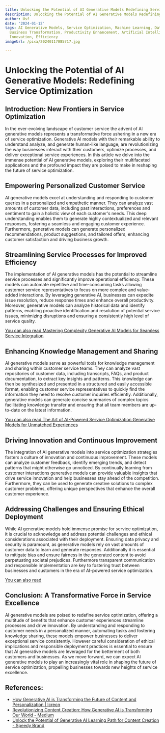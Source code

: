 ```yaml
---
title: Unlocking the Potential of AI Generative Models Redefining Service Optimization
description: Unlocking the Potential of AI Generative Models Redefining Service Optimization
author: Usf
date: '2024-01-12'
tags: AI Generative Models, Service Optimization, Machine Learning, Data Analysis,
  Business Transformation, Productivity Enhancement, Artificial Intelligence, Automation,
  Innovation, Efficiency
imageUrl: /pixa/20240117085717.jpg

---
```

# Unlocking the Potential of AI Generative Models: Redefining Service Optimization

## Introduction: New Frontiers in Service Optimization

In the ever-evolving  landscape of customer service the advent  of AI generative models represents a transformative force ushering in  a new era of service optimization.  Generative AI models with their  remarkable ability to understand analyze,  and generate human-like language, are revolutionizing the way businesses interact  with their customers, optimize processes,  and deliver exceptional service experiences. In this article we delve into the immense  potential of AI generative models, exploring their multifaceted applications and the profound impact they are poised to make in  reshaping the future  of service optimization.

## Empowering Personalized Customer Service

AI generative models excel at understanding and responding to  customer queries in a  personalized  and  empathetic manner. They can  analyze vast amounts  of customer data, including past interactions, preferences and sentiment to gain a holistic view of each customer's needs. This deep understanding enables them  to generate highly contextualized and relevant responses, fostering a seamless and engaging customer experience. Furthermore, generative models can generate personalized recommendations, product suggestions, and tailored  offers, enhancing customer satisfaction and driving business growth.

## Streamlining Service Processes  for Improved Efficiency

The implementation of AI generative models has the potential  to streamline service processes and significantly improve operational efficiency. These models can automate repetitive and time-consuming tasks allowing customer service representatives to focus on more complex and value-added interactions. By leveraging generative AI, businesses  can expedite issue resolution, reduce response times and enhance overall productivity. Moreover, generative  models can analyze historical data and  identify patterns, enabling proactive  identification  and resolution of potential service issues, minimizing disruptions and ensuring a consistently high level  of service  quality.

[You can also read Mastering  Complexity Generative AI Models for Seamless Service Integration](Mastering%20Complexity%20Generative%20AI%20Models%20for%20Seamless%20Service%20Integration)


## Enhancing Knowledge Management and  Sharing

AI generative models  serve as powerful tools  for knowledge management  and sharing within  customer service teams.  They can analyze vast repositories of customer data, including transcripts, FAQs, and product documentation, to  extract key insights and patterns. This knowledge can then be synthesized and presented  in a structured  and easily accessible format, enabling customer service representatives to quickly find the information  they need to  resolve customer inquiries efficiently. Additionally, generative models can generate concise summaries of complex topics facilitating  knowledge transfer and  ensuring that all team  members are up-to-date on the latest information.

[You can also read  The Art of AI-Powered Service Optimization Generative Models for Unmatched Experiences](The%20Art%20of%20AI-Powered%20Service%20Optimization%20Generative%20Models%20for%20Unmatched%20Experiences)


## Driving Innovation and Continuous Improvement

The  integration of AI generative models into service optimization strategies  fosters  a culture of innovation and continuous improvement. These models can  analyze customer feedback, identify emerging trends, and detect patterns that might otherwise go unnoticed. By continually learning from customer interactions generative models can provide valuable insights that drive service innovation  and help businesses stay ahead of the competition. Furthermore, they can be used to generate creative  solutions to complex customer problems, offering unique perspectives that enhance the overall customer experience.

## Addressing Challenges and Ensuring  Ethical Deployment

While AI  generative models hold immense promise for service optimization, it is crucial to  acknowledge and address potential challenges and ethical considerations associated with their deployment. Ensuring data  privacy and security is paramount, as generative models rely on vast amounts of customer data to learn and generate responses. Additionally it is essential to mitigate  bias  and ensure fairness in the generated content to avoid perpetuating societal prejudices. Furthermore transparent communication  and responsible implementation  are key to fostering trust between businesses and customers in the era of AI-powered service optimization.

[You can also read ]()


## Conclusion: A Transformative Force in Service Excellence

AI generative models are poised to redefine service optimization, offering a multitude of  benefits that enhance customer experiences streamline processes and drive innovation. By understanding and responding to customer needs in a personalized manner,  automating tasks  and fostering  knowledge sharing, these models empower businesses to deliver  exceptional  service consistently. However careful consideration of ethical implications and  responsible deployment practices is essential to  ensure that AI generative models are  leveraged  for the betterment of both customers and businesses. As we move forward, we can expect AI generative models to play an increasingly vital role in shaping the future of service optimization, propelling businesses towards new heights of  service excellence.

## References:
- [How Generative AI is Transforming the Future of Content and Personalization | Icreon](https://www.icreon.com/en/insights/generative-ai-transforming-content-and-personalization)
- [Revolutionizing Content Creation: How Generative AI is Transforming Our World - Medium](https://medium.com/@Sens_EI/revolutionizing-content-creation-how-generative-ai-is-transforming-our-world-7545534b3d03)
- [Unlock the Potential of Generative AI Learning Path for Content Creation - Speedy Brand](https://speedybrand.io/blogs/Unlock-the-Potential-of-Generative-AI-Learning-Path-for-Content-Creation)
